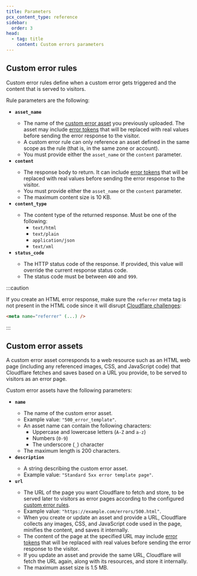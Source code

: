 ```yaml
---
title: Parameters
pcx_content_type: reference
sidebar:
  order: 3
head:
  - tag: title
    content: Custom errors parameters
---
```



## Custom error rules

Custom error rules define when a custom error gets triggered and the content that is served to visitors.

Rule parameters are the following:

- **`asset_name`** <Type text="String"/> <MetaInfo text="Optional"/>
  - The name of the [custom error asset](#custom-error-assets) you previously uploaded. The asset may include [error tokens](/rules/custom-errors/error-tokens/) that will be replaced with real values before sending the error response to the visitor.
  - A custom error rule can only reference an asset defined in the same scope as the rule (that is, in the same zone or account).
  - You must provide either the `asset_name` or the `content` parameter.
- **`content`** <Type text="String"/> <MetaInfo text="Optional"/>
  - The response body to return. It can include [error tokens](/rules/custom-errors/error-tokens/) that will be replaced with real values before sending the error response to the visitor.
  - You must provide either the `asset_name` or the `content` parameter.
  - The maximum content size is 10 KB.
- **`content_type`** <Type text="String"/> <MetaInfo text="Required"/>
  - The content type of the returned response. Must be one of the following:
    - `text/html`
    - `text/plain`
    - `application/json`
    - `text/xml`
- **`status_code`** <Type text="Integer"/> <MetaInfo text="Optional"/>
  - The HTTP status code of the response. If provided, this value will override the current response status code.
  - The status code must be between `400` and `999`.

:::caution

If you create an HTML error response, make sure the `referrer` meta tag is not present in the HTML code since it will disrupt [Cloudflare challenges](/waf/reference/cloudflare-challenges/):

```html
<meta name="referrer" (...) />
```

:::

## Custom error assets

A custom error asset corresponds to a web resource such as an HTML web page (including any referenced images, CSS, and JavaScript code) that Cloudflare fetches and saves based on a URL you provide, to be served to visitors as an error page.

Custom error assets have the following parameters:

- **`name`** <Type text="String"/> <MetaInfo text="Required"/>
  - The name of the custom error asset.
  - Example value: `"500_error_template"`.
  - An asset name can contain the following characters:
    - Uppercase and lowercase letters (`A-Z` and `a-z`)
    - Numbers (`0-9`)
    - The underscore (`_`) character
  - The maximum length is 200 characters.
- **`description`** <Type text="String"/> <MetaInfo text="Optional"/>
  - A string describing the custom error asset.
  - Example value: `"Standard 5xx error template page"`.
- **`url`** <Type text="String"/> <MetaInfo text="Required"/>
  - The URL of the page you want Cloudflare to fetch and store, to be served later to visitors as error pages according to the configured [custom error rules](#custom-error-rules).
  - Example value: `"https://example.com/errors/500.html"`.
  - When you create or update an asset and provide a URL, Cloudflare collects any images, CSS, and JavaScript code used in the page, minifies the content, and saves it internally.
  - The content of the page at the specified URL may include [error tokens](/rules/custom-errors/error-tokens/) that will be replaced with real values before sending the error response to the visitor.
  - If you update an asset and provide the same URL, Cloudflare will fetch the URL again, along with its resources, and store it internally.
  - The maximum asset size is 1.5 MB.
